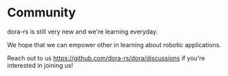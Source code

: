 
# Community

dora-rs is still very new and we're learning everyday.

We hope that we can empower other in learning about robotic applications.

Reach out to us https://github.com/dora-rs/dora/discussions if you're interested in joining us!
